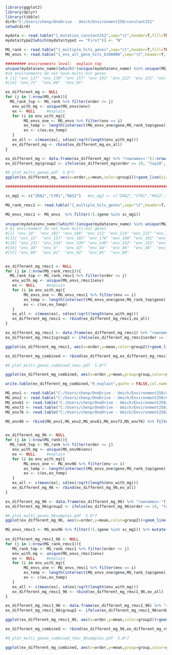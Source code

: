

```r

library(ggplot2)
library(dplyr)
library(tibble)
dir0="C:/Users/chenp/OneDrive - Umich/Environment250/constant252"
setwd(dir0)

mydata <- read.table("1_mutation_constant252",sep="\t",header=T,fill=TRUE)
mydata$type2[which(mydata$type2 == "First")] <- "N"

MG_rank <- read.table("1_multiple_hits_genes",sep="\t",header=T,fill=TRUE)
MG_envs <- read.table("1_env_all_gene_hits_b100000",sep="\t",header=T,fill=TRUE) %>% filter(group == "multi")

```



```r

######### environments level:  explain_top
unique(mydata$env_name)[which(!(unique(mydata$env_name) %in% unique(MG_envs$env)))] 
#14 environments do not have multi-hit genes
# [1] "env_127" "env_130" "env_157" "env_191" "env_222" "env_231" "env_26"  "env_322" "env_38"  "env_60"  "env_65" 
#[14] "env_75"  "env_80"  "env_85" 

ex_different_mg <- NULL
for (j in 1:nrow(MG_rank)){
  MG_rank_top <- MG_rank %>% filter(order <= j)
   env_with_mg <- unique(MG_envs$env)
   ex <- NULL     #explain
   for (i in env_with_mg){
        MG_envs_one <- MG_envs %>% filter(env == i)
        ex_temp <- length(intersect(MG_envs_one$gene,MG_rank_top$gene))/nrow(MG_envs_one)
        ex <- c(ex,ex_temp)
   }
   ex_all <- c(mean(ex), sd(ex)/sqrt(length(env_with_mg)))
   ex_different_mg <- rbind(ex_different_mg,ex_all)
}

ex_different_mg <- data.frame(ex_different_mg) %>% "rownames<-"(1:nrow(MG_rank)) %>% setNames(c("mean","se")) %>% mutate(order=c(1:nrow(.))) %>% mutate(group = "group1") 
ex_different_mg$group2 <- ifelse(ex_different_mg$order == 10, "top10", ifelse(ex_different_mg$order == 20, "top20", "others"))

#9_plot_multi_genes.pdf  5.8*7
ggplot(ex_different_mg, aes(x=order,y=mean,color=group2))+geom_line(size = 0.5, color="#999999",linetype = 2) + geom_point(size = 1)+theme_bw()+xlab("Multi-hit gene rank")+ylab("Averge percentage of multi-hit genes in all environments") + scale_x_continuous(limits=c(0,150)) + scale_y_continuous(limits=c(0,1),breaks=seq(0,1,0.2)) + theme_minimal() +theme(axis.line = element_line(colour = "black"))+theme(legend.position="none")+scale_color_brewer(palette="Dark2")

```



```r
########################################################################  rm sc genes

sc_mg1 <- c("IRA2","CYR1","RAS2")   #sc_mg2 <- c("IRA2","CYR1","RAS2","CDC25","PAN1","COP1","PDE2")

MG_rank_rmsc1 <- read.table("1_multiple_hits_genes",sep="\t",header=T,fill=TRUE) %>% filter(!(.$gene %in% sc_mg1)) %>% mutate(order=1:nrow(.))

MG_envs_rmsc1 <- MG_envs  %>% filter(!(.$gene %in% sc_mg1))
  
unique(mydata$env_name)[which(!(unique(mydata$env_name) %in% unique(MG_envs_rmsc1$env)))]
# 61 environment do not have multi-hit genes
#[1] "env_10"  "env_102" "env_106" "env_112" "env_114" "env_121" "env_122" "env_127" "env_130" "env_131" "env_135" "env_138" "env_139" "env_149"
#[15] "env_15"  "env_157" "env_165" "env_178" "env_190" "env_191" "env_196" "env_197" "env_202" "env_205" "env_21"  "env_22"  "env_220" "env_222"
#[29] "env_231" "env_234" "env_239" "env_240" "env_242" "env_251" "env_252" "env_253" "env_26"  "env_263" "env_320" "env_322" "env_325" "env_35" 
#[43] "env_38"  "env_4"   "env_43"  "env_44"  "env_46"  "env_48"  "env_49"  "env_55"  "env_57"  "env_60"  "env_62"  "env_65"  "env_75"  "env_78" 
#[57] "env_80"  "env_81"  "env_82"  "env_85"  "env_89" 


ex_different_mg_rmsc1 <- NULL
for (j in 1:nrow(MG_rank_rmsc1)){
  MG_rank_top <- MG_rank_rmsc1 %>% filter(order <= j)
   env_with_mg <- unique(MG_envs_rmsc1$env)
   ex <- NULL     #explain
   for (i in env_with_mg){
        MG_envs_one <- MG_envs_rmsc1 %>% filter(env == i)
        ex_temp <- length(intersect(MG_envs_one$gene,MG_rank_top$gene))/nrow(MG_envs_one)
        ex <- c(ex,ex_temp)
   }
   ex_all <- c(mean(ex), sd(ex)/sqrt(length(env_with_mg)))
   ex_different_mg_rmsc1 <- rbind(ex_different_mg_rmsc1,ex_all)
}

ex_different_mg_rmsc1 <- data.frame(ex_different_mg_rmsc1) %>% "rownames<-"(1:nrow(MG_rank_rmsc1)) %>% setNames(c("mean","se"))%>% mutate(order=c(1:nrow(.))) %>% mutate(group = "group2")
ex_different_mg_rmsc1$group2 <- ifelse(ex_different_mg_rmsc1$order == 10, "top10", ifelse(ex_different_mg_rmsc1$order == 20, "top20", "others"))

ggplot(ex_different_mg_rmsc1, aes(x=order,y=mean,color=group2))+geom_line(size = 0.5, color="#999999",linetype = 2) + geom_point(size = 1)+theme_bw()+xlab("Multi-hit gene rank")+ylab("Averge percentage of multi-hit genes in all environments")+scale_x_continuous(limits=c(0,150),breaks=seq(0,150,50))+scale_y_continuous(limits=c(0,1),breaks=seq(0,1,0.2)) + theme_minimal() +theme(axis.line = element_line(colour = "black"))+theme(legend.position="none")+scale_color_brewer(palette="Dark2")


```



```r
ex_different_mg_combined <- rbind(ex_different_mg,ex_different_mg_rmsc1)

#9_plot_multi_genes_combined_rmsc.pdf  5.8*7

ggplot(ex_different_mg_combined, aes(x=order,y=mean,group=group,color=group))+geom_line(size = 0.5, color="#999999",linetype = 2) + geom_point(size = 1) + theme_bw() + xlab("Multi-hit gene rank") + ylab("Averge percentage of multi-hit genes in all environments") + theme_minimal() +theme(axis.line = element_line(colour = "black"))+theme(legend.position="none")+scale_y_continuous(limits=c(0,1),breaks=seq(0,1,0.2))+scale_color_brewer(palette="Dark2")

write.table(ex_different_mg_combined,"9_explain",quote = FALSE,col.names = TRUE, row.names = FALSE,sep="\t") 

```




```r

MG_env1 <- read.table("C:/Users/chenp/OneDrive - Umich/Environment250/constant96/3_env1_gene_hits",sep="\t",header=T,fill=TRUE) %>% mutate(env="env_1")
MG_env2 <- read.table("C:/Users/chenp/OneDrive - Umich/Environment250/constant96/3_env2_gene_hits",sep="\t",header=T,fill=TRUE) %>% mutate(env="env_2")
MG_env61 <- read.table("C:/Users/chenp/OneDrive - Umich/Environment250/constant96/3_env61_gene_hits",sep="\t",header=T,fill=TRUE) %>% mutate(env="env_61")
MG_env73 <- read.table("C:/Users/chenp/OneDrive - Umich/Environment250/constant96/3_env73_gene_hits",sep="\t",header=T,fill=TRUE) %>% mutate(env="env_73")
MG_env76 <- read.table("C:/Users/chenp/OneDrive - Umich/Environment250/constant96/3_env76_gene_hits",sep="\t",header=T,fill=TRUE) %>% mutate(env="env_76")

MG_env96 <- rbind(MG_env1,MG_env2,MG_env61,MG_env73,MG_env76) %>% filter(group == "multi")


ex_different_mg_96 <- NULL
for (j in 1:nrow(MG_rank)){
  MG_rank_top <- MG_rank %>% filter(order <= j)
   env_with_mg <- unique(MG_env96$env)
   ex <- NULL     #explain
   for (i in env_with_mg){
        MG_envs_one <- MG_env96 %>% filter(env == i)
        ex_temp <- length(intersect(MG_envs_one$gene,MG_rank_top$gene))/nrow(MG_envs_one)
        ex <- c(ex,ex_temp)
   }
   ex_all <- c(mean(ex), sd(ex)/sqrt(length(env_with_mg)))
   ex_different_mg_96 <- rbind(ex_different_mg_96,ex_all)
}

ex_different_mg_96 <- data.frame(ex_different_mg_96) %>% "rownames<-"(1:nrow(MG_rank)) %>% setNames(c("mean","se")) %>% mutate(order=c(1:nrow(.))) %>% mutate(group = "group3") 
ex_different_mg_96$group2 <- ifelse(ex_different_mg_96$order == 10, "top10", ifelse(ex_different_mg_96$order == 20, "top20", "others"))

#9_plot_multi_genes_96samples.pdf  5.8*7
ggplot(ex_different_mg_96, aes(x=order,y=mean,color=group2))+geom_line(size = 0.5, color="#999999",linetype = 2) + geom_point(size = 1)+theme_bw()+xlab("Multi-hit gene rank")+ylab("Averge percentage of multi-hit genes in all environments") + scale_x_continuous(limits=c(0,150)) + scale_y_continuous(limits=c(0,1),breaks=seq(0,1,0.2)) + theme_minimal() +theme(axis.line = element_line(colour = "black"))+theme(legend.position="none")+scale_color_brewer(palette="Dark2")


```



```r

MG_envs_rmsc1 <- MG_env96 %>% filter(!(.$gene %in% sc_mg1)) %>% mutate(order=1:nrow(.))
  
ex_different_mg_rmsc1_96 <- NULL
for (j in 1:nrow(MG_rank_rmsc1)){
   MG_rank_top <- MG_rank_rmsc1 %>% filter(order <= j)
   env_with_mg <- unique(MG_envs_rmsc1$env)
   ex <- NULL     #explain
   for (i in env_with_mg){
        MG_envs_one <- MG_envs_rmsc1 %>% filter(env == i)
        ex_temp <- length(intersect(MG_envs_one$gene,MG_rank_top$gene))/nrow(MG_envs_one)
        ex <- c(ex,ex_temp)
   }
   ex_all <- c(mean(ex), sd(ex)/sqrt(length(env_with_mg)))
   ex_different_mg_rmsc1_96 <- rbind(ex_different_mg_rmsc1_96,ex_all)
}

ex_different_mg_rmsc1_96 <- data.frame(ex_different_mg_rmsc1_96) %>% "rownames<-"(1:nrow(MG_rank_rmsc1)) %>% setNames(c("mean","se"))%>% mutate(order=c(1:nrow(.))) %>% mutate(group = "group4")
ex_different_mg_rmsc1_96$group2 <- ifelse(ex_different_mg_rmsc1_96$order == 10, "top10", ifelse(ex_different_mg_rmsc1_96$order == 20, "top20", "others"))

ggplot(ex_different_mg_rmsc1_96, aes(x=order,y=mean,color=group2))+geom_line(size = 0.5, color="#999999",linetype = 2) + geom_point(size = 1)+theme_bw()+xlab("Multi-hit gene rank")+ylab("Averge percentage of multi-hit genes in all environments")+scale_x_continuous(limits=c(0,150),breaks=seq(0,150,50))+scale_y_continuous(limits=c(0,1),breaks=seq(0,1,0.2)) + theme_minimal() +theme(axis.line = element_line(colour = "black"))+theme(legend.position="none")+scale_color_brewer(palette="Dark2")

```



```r
ex_different_mg_combined <- rbind(ex_different_mg_96,ex_different_mg_rmsc1_96)

#9_plot_multi_genes_combined_rmsc_96samples.pdf  5.8*7

ggplot(ex_different_mg_combined, aes(x=order,y=mean,group=group,color=group))+geom_line(size = 0.5, color="#999999",linetype = 2) + geom_point(size = 1) + theme_bw() + xlab("Multi-hit gene rank") + ylab("Averge percentage of multi-hit genes in all environments") + theme_minimal() +theme(axis.line = element_line(colour = "black"))+theme(legend.position="none")+scale_y_continuous(limits=c(0,1),breaks=seq(0,1,0.2))+scale_color_brewer(palette="Dark2")

```

